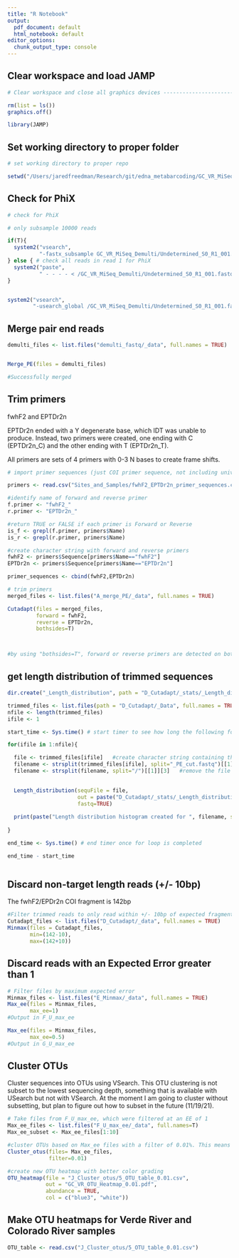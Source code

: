 ```yaml
---
title: "R Notebook"
output:
  pdf_document: default
  html_notebook: default
editor_options:
  chunk_output_type: console
---
```


## Clear workspace and load JAMP

```r
# Clear workspace and close all graphics devices --------------------------

rm(list = ls())
graphics.off()

library(JAMP)

```


## Set working directory to proper folder

```r

# set working directory to proper repo

setwd("/Users/jaredfreedman/Research/git/edna_metabarcoding/GC_VR_MiSeq_2021")

```

## Check for PhiX

```r
# check for PhiX

# only subsample 10000 reads

if(T){
  system2("vsearch", 
          "-fastx_subsample GC_VR_MiSeq_Demulti/Undetermined_S0_R1_001.fastq -fastaout GC_VR_MiSeq_Demulti/Undetermined_S0_R1_001.fastq -sample_pct 100")
} else { # check all reads in read 1 for PhiX
  system2("paste",
          " - - - - < /GC_VR_MiSeq_Demulti/Undetermined_S0_R1_001.fastq | cut -f 1,2 | sed 's/^@/>/' | tr \"\t\" \"\n\" > /GC_VR_MiSeq_Demulti/Undetermined_S0_R1_001.fastq")
}


system2("vsearch",
        "-usearch_global /GC_VR_MiSeq_Demulti/Undetermined_S0_R1_001.fastq -db /Users/jaredfreedman/Research/git/JAMP/Tutorial/PhiX.fasta -id 0.9 -strand both -blast6out PhiX_table.txt -maxrejects 1 -maxaccepts 1")
```

## Merge pair end reads

```r
demulti_files <- list.files("demulti_fastq/_data", full.names = TRUE)


Merge_PE(files = demulti_files)

#Successfully merged

```


## Trim primers
fwhF2 and EPTDr2n

EPTDr2n ended with a Y degenerate base, which IDT was unable to produce. Instead, two primers were created, one ending with C (EPTDr2n_C) and the other ending with T (EPTDr2n_T).

All primers are sets of 4 primers with 0-3 N bases to create frame shifts.

```r

# import primer sequences (just COI primer sequence, not including universal tail)

primers <- read.csv("Sites_and_Samples/fwhF2_EPTDr2n_primer_sequences.csv")

#identify name of forward and reverse primer
f.primer <- "fwhF2_"
r.primer <- "EPTDr2n_"

#return TRUE or FALSE if each primer is Forward or Reverse
is_f <- grepl(f.primer, primers$Name)
is_r <- grepl(r.primer, primers$Name)

#create character string with forward and reverse primers
fwhF2 <- primers$Sequence[primers$Name=="fwhF2"]
EPTDr2n <- primers$Sequence[primers$Name=="EPTDr2n"]

primer_sequences <- cbind(fwhF2,EPTDr2n)

# trim primers 
merged_files <- list.files("A_merge_PE/_data", full.names = TRUE)

Cutadapt(files = merged_files, 
         forward = fwhF2,
         reverse = EPTDr2n,
         bothsides=T)



#by using "bothsides=T", forward or reverse primers are detected on both ends. This is not nessesary for fusion primers.
```


## get length distribution of trimmed sequences

```r

dir.create("_Length_distribution", path = "D_Cutadapt/_stats/_Length_distribution")

trimmed_files <- list.files(path = "D_Cutadapt/_Data", full.names = TRUE) # Create list of file names
nfile <- length(trimmed_files)
ifile <- 1

start_time <- Sys.time() # start timer to see how long the following for loop will take

for(ifile in 1:nfile){

  file <- trimmed_files[ifile]   #create character string containing the file path and name
  filename <- strsplit(trimmed_files[ifile], split="_PE_cut.fastq")[[1]]   #create character string that contains file name without _PE_cut or .fastq extention
  filename <- strsplit(filename, split="/")[[1]][3]   #remove the file path from the filename (done by splitting string by /, and only taking the 3rd part)

  
  Length_distribution(sequFile = file,
                      out = paste("D_Cutadapt/_stats/_Length_distribution/", filename, ".pdf", sep=""),
                      fastq=TRUE)
  
  print(paste("Length distribution histogram created for ", filename, sep=""))
  
}

end_time <- Sys.time() # end timer once for loop is completed

end_time - start_time



```


## Discard non-target length reads (+/- 10bp)
The fwhF2/EPDr2n COI fragment is 142bp

```r

#Filter trimmed reads to only read within +/- 10bp of expected fragment length
Cutadapt_files <- list.files("D_Cutadapt/_data", full.names = TRUE)
Minmax(files = Cutadapt_files,
       min=(142-10),
       max=(142+10))

```

## Discard reads with an Expected Error greater than 1

```r

# Filter files by maximum expected error
Minmax_files <- list.files("E_Minmax/_data", full.names = TRUE)
Max_ee(files = Minmax_files,
       max_ee=1)
#Output in F_U_max_ee 

Max_ee(files = Minmax_files,
       max_ee=0.5)
#Output in G_U_max_ee

```

## Cluster OTUs 
Cluster sequences into OTUs using VSearch.
This OTU clustering is not subset to the lowest sequencing depth, something that is available with USearch but not with VSearch. At the moment I am going to cluster without subsetting, but plan to figure out how to subset in the future (11/19/21).


```r

# Take files from F_U_max_ee, which were filtered at an EE of 1
Max_ee_files <- list.files("F_U_max_ee/_data", full.names=T)
Max_ee_subset <- Max_ee_files[1:10]

#cluster OTUs based on Max_ee files with a filter of 0.01%. This means that any sequence greater than 0.01% abundance in the total dataset will be included as an OTU
Cluster_otus(files= Max_ee_files,
             filter=0.01)

#create new OTU heatmap with better color grading
OTU_heatmap(file = "J_Cluster_otus/5_OTU_table_0.01.csv",
            out = "GC_VR_OTU_Heatmap_0.01.pdf",
            abundance = TRUE,
            col = c("blue3", "white"))

```


## Make OTU heatmaps for Verde River and Colorado River samples 

```r

OTU_table <- read.csv("J_Cluster_otus/5_OTU_table_0.01.csv")


```




